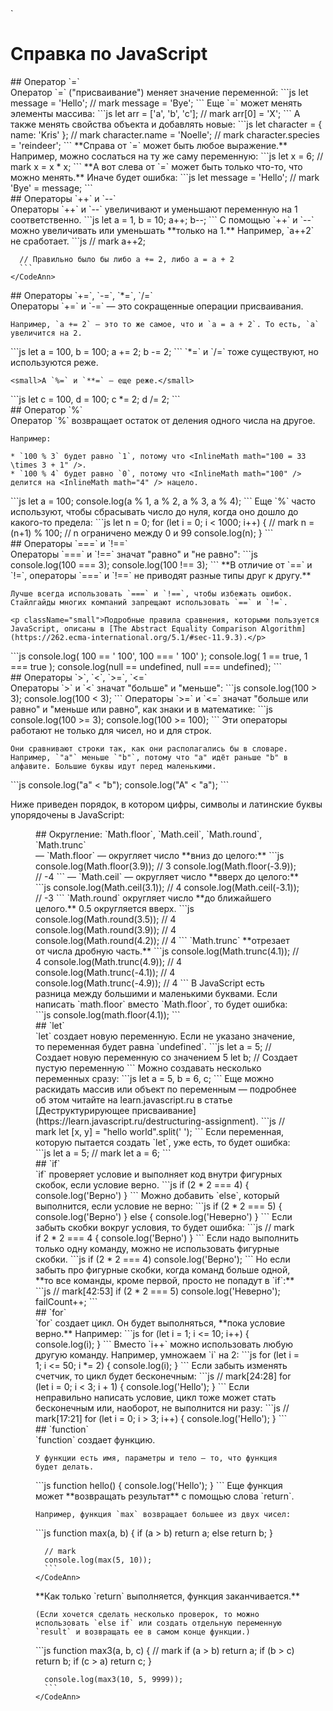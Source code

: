 
<style jsx>{`
  h2 {
    padding-bottom: 0.5rem;
    border-bottom: 2px solid #bbb;
  }
`}</style>`

# Справка по JavaScript

<div id="assign">
## Оператор `=`
</div>

<Boxes>
  <Box>
    Оператор `=` ("присваивание") меняет значение переменной:
  </Box>
  <Box>
    <CodeAnn ok="Теперь в message будет 'Bye'">
      ```js
      let message = 'Hello';
      // mark
      message = 'Bye';
      ```
    </CodeAnn>
  </Box>
</Boxes>

<Boxes>
  <Box>
    Еще `=` может менять элементы массива:
  </Box>
  <Box>
    <CodeAnn ok="arr = ['X', 'b', 'c']">
      ```js
      let arr = ['a', 'b', 'c'];
      // mark
      arr[0] = 'X';
      ```
    </CodeAnn>
  </Box>
</Boxes>

<Boxes>
  <Box>
    А также менять свойства объекта и добавлять новые:
  </Box>
  <Box>
    <CodeAnn ok="character = { name: 'Noelle', species: 'reindeer' }">
      ```js
      let character = { name: 'Kris' };
      // mark
      character.name = 'Noelle';
      // mark
      character.species = 'reindeer';
      ```
    </CodeAnn>
  </Box>
</Boxes>

<Boxes>
  <Box>
    **Справа от `=` может быть любое выражение.** Например, можно сослаться на ту же саму переменную:
  </Box>
  <Box>
    <CodeAnn ok="x = 36">
      ```js
      let x = 6;
      // mark
      x = x * x;
      ```
    </CodeAnn>
  </Box>
</Boxes>

<Boxes id="invalid-left-hand-side-in-assignment">
  <Box>
    **А вот слева от `=` может быть только что-то, что можно менять.** Иначе будет ошибка:
  </Box>
  <Box>
    <CodeAnn error="SyntaxError: Invalid left-hand side in assignment">
      ```js
      let message = 'Hello';
      // mark
      'Bye' = message;
      ```
    </CodeAnn>
  </Box>
</Boxes>

<div id="inc-dec">
## Операторы `++` и `--`
</div>

<Boxes>
  <Box>
    Операторы `++` и `--` увеличивают и уменьшают переменную на 1 соответственно.
  </Box>
  <Box>
    <CodeAnn ok="Теперь a = 2, b = 9">
      ```js
      let a = 1, b = 10;
      a++;
      b--;
      ```
    </CodeAnn>
  </Box>
</Boxes>

<Boxes>
  <Box>
    С помощью `++` и `--` можно увеличивать или уменьшать **только на 1.** Например, `a++2` не сработает.
  </Box>
  <Box>
    <CodeAnn error="SyntaxError: Unexpected number">
      ```js
      // mark
      a++2;
      
      // Правильно было бы либо a += 2, либо a = a + 2
      ```
    </CodeAnn>
  </Box>
</Boxes>

<div id="autoassign">
## Операторы `+=`, `-=`, `*=`, `/=`
</div>

<Boxes>
  <Box>
    Операторы `+=` и `-=` — это сокращенные операции присваивания.
    
    Например, `a += 2` — это то же самое, что и `a = a + 2`. То есть, `a` увеличится на 2.
  </Box>
  <Box>
    <CodeAnn ok="Теперь a = 102, b = 98">
      ```js
      let a = 100, b = 100;
      a += 2;
      b -= 2;
      ```
    </CodeAnn>
  </Box>
</Boxes>

<Boxes>
  <Box>
    `*=` и `/=` тоже существуют, но используются реже.

    <small>А `%=` и `**=` — еще реже.</small>
  </Box>
  <Box>
    <CodeAnn ok="Теперь c = 200, d = 50">
      ```js
      let c = 100, d = 100;
      c *= 2;
      d /= 2;
      ```
    </CodeAnn>
  </Box>
</Boxes>

<div id="modulo">
## Оператор `%`
</div>

<Boxes>
  <Box>
    Оператор `%` возвращает остаток от деления одного числа на другое.

    Например:
    
    * `100 % 3` будет равно `1`, потому что <InlineMath math="100 = 33 \times 3 + 1" />.
    * `100 % 4` будет равно `0`, потому что <InlineMath math="100" /> делится на <InlineMath math="4" /> нацело.
  </Box>
  <Box>
    <CodeAnn ok="Напечатает 0, 0, 1, 0">
      ```js
      let a = 100;
      console.log(a % 1, a % 2, a % 3, a % 4);
      ```
    </CodeAnn>
  </Box>
</Boxes>

<Boxes>
  <Box>
    Еще `%` часто используют, чтобы сбрасывать чиcло до нуля, когда оно дошло до какого-то предела:
  </Box>
  <Box>
    <CodeAnn ok="Напечатает 0, 1 .. 99 и так десять раз">
      ```js
      let n = 0;
      for (let i = 0; i < 1000; i++) {
        // mark
        n = (n+1) % 100;  // n ограничено между 0 и 99
        console.log(n);
      }
      ```
    </CodeAnn>
  </Box>
</Boxes>

<div id="eq-neq">
## Операторы `===` и `!==`
</div>

<Boxes>
  <Box>
    Операторы `===` и `!==` значат "равно" и "не равно":
  </Box>
  <Box>
    <CodeAnn ok="Выводит false и true">
      ```js
      console.log(100 === 3);
      console.log(100 !== 3);
      ```
    </CodeAnn>
  </Box>
</Boxes>

<Boxes id="eqeqeq">
  <Box>
    **В отличие от `==` и `!=`, операторы `===` и `!==` не приводят разные типы друг к другу.**

    Лучше всегда использовать `===` и `!==`, чтобы избежать ошибок. Стайлгайды многих компаний запрещают использовать `==` и `!=`.

    <p className="small">Подробные правила сравнения, которыми пользуется JavaScript, описаны в [The Abstract Equality Comparison Algorithm](https://262.ecma-international.org/5.1/#sec-11.9.3).</p>
  </Box>
  <Box>
    <CodeAnn warn="Во всех этих случаях == дает true, а === дает false">
      ```js
      console.log( 100 == ' 100',     100 === ' 100'   );
      console.log(   1 == true,         1 === true     );
      console.log(null == undefined, null === undefined);
      ```
    </CodeAnn>
  </Box>
</Boxes>

<div id="less-more">
## Операторы `>`, `<`, `>=`, `<=`
</div>

<Boxes>
  <Box>
    Операторы `>` и `<` значат "больше" и "меньше":
  </Box>
  <Box>
    <CodeAnn ok="Выводит true и false">
      ```js
      console.log(100 > 3);
      console.log(100 < 3);
      ```
    </CodeAnn>
  </Box>
</Boxes>

<Boxes>
  <Box>
    Операторы `>=` и `<=` значат "больше или равно" и "меньше или равно", как знаки <InlineMath math="\geq"/> и <InlineMath math="\leq"/> в математике:
  </Box>
  <Box>
    <CodeAnn ok="Оба выводят true">
      ```js
      console.log(100 >= 3);
      console.log(100 >= 100);
      ```
    </CodeAnn>
  </Box>
</Boxes>

<Boxes>
  <Box>
    Эти операторы работают не только для чисел, но и для строк.

    Они сравнивают строки так, как они располагались бы в словаре. Например, `"a"` меньше `"b"`, потому что "a" идёт раньше "b" в алфавите. Большие буквы идут перед маленькими.
  </Box>
  <Box>
    <CodeAnn ok="Оба выводят true">
      ```js
      console.log("a" < "b");
      console.log("A" < "a");
      ```
    </CodeAnn>
  </Box>
</Boxes>

Ниже приведен порядок, в котором цифры, символы и латинские буквы упорядочены в JavaScript:

<Figure image="/ascii.png" />

<div id="rounding">
## Округление: `Math.floor`, `Math.ceil`, `Math.round`, `Math.trunc`
</div>

<Boxes id="floor">
  <Box>
    <InlineMath math="\lfloor x \rfloor"/> — `Math.floor` — округляет число **вниз до целого:**
  </Box>
  <Box>
    <CodeAnn ok="Выводит 3 и -4">
      ```js
      console.log(Math.floor(3.9));   // 3
      console.log(Math.floor(-3.9));  // -4
      ```
    </CodeAnn>
  </Box>
</Boxes>

<Boxes id="ceil">
  <Box>
    <InlineMath math="\lceil x \rceil"/> — `Math.ceil` — округляет число **вверх до целого:**
  </Box>
  <Box>
    <CodeAnn ok="Выводит 4 и -3">
      ```js
      console.log(Math.ceil(3.1));   // 4
      console.log(Math.ceil(-3.1));  // -3
      ```
    </CodeAnn>
  </Box>
</Boxes>

<Boxes id="round">
  <Box>
    `Math.round` округляет число **до ближайшего целого.** 0.5 округляется вверх.
  </Box>
  <Box>
    <CodeAnn ok="Все строчки выводят 4">
      ```js
      console.log(Math.round(3.5));  // 4
      console.log(Math.round(3.9));  // 4
      console.log(Math.round(4.2));  // 4
      ```
    </CodeAnn>
  </Box>
</Boxes>

<Boxes id="trunc">
  <Box>
    `Math.trunc` **отрезает от числа дробную часть.**
  </Box>
  <Box>
    <CodeAnn ok="Все строчки выводят 4">
      ```js
      console.log(Math.trunc(4.1));   // 4
      console.log(Math.trunc(4.9));   // 4
      console.log(Math.trunc(-4.1));  // 4
      console.log(Math.trunc(-4.9));  // 4
      ```
    </CodeAnn>
  </Box>
</Boxes>

<Boxes id="math-is-not-defined">
  <Box>
    В JavaScript есть разница между большими и маленькими буквами. Если написать `math.floor` вместо `Math.floor`, то будет ошибка:
  </Box>
  <Box>
    <CodeAnn error="ReferenceError: math is not defined">
      ```js
      console.log(math.floor(4.1));
      ```
    </CodeAnn>
  </Box>
</Boxes>

<div id="let">
## `let` 
</div>

<Boxes>
  <Box>
    `let` создает новую переменную. Если не указано значение, то переменная будет равна `undefined`.
  </Box>
  <Box>
    <CodeAnn ok="a = 5, b = undefined">
      ```js
      let a = 5;   // Создает новую переменную со значением 5
      let b;       // Создает пустую переменную
      ```
    </CodeAnn>
  </Box>
</Boxes>

<Boxes>
  <Box>
    Можно создавать несколько переменных сразу:
  </Box>
  <Box>
    <CodeAnn ok="a = 5, b = 6, c = undefined">
      ```js
      let a = 5, b = 6, c;
      ```
    </CodeAnn>
  </Box>
</Boxes>

<Boxes>
  <Box>
    Еще можно раскидать массив или объект по переменным — подробнее об этом читайте на learn.javascript.ru в статье [Деструктурирующее присваивание](https://learn.javascript.ru/destructuring-assignment).
  </Box>
  <Box>
    <CodeAnn ok="x = 'hello', y = 'world'">
      ```js
      // mark
      let [x, y] = "hello world".split(' ');
      ```
    </CodeAnn>
  </Box>
</Boxes>

<Boxes id="identifier-has-already-been-declared">
  <Box>
    Если переменная, которую пытается создать `let`, уже есть, то будет ошибка:
  </Box>
  <Box>
    <CodeAnn error="SyntaxError: Identifier 'a' has already been declared">
      ```js
      let a = 5;
      // mark
      let a = 6;
      ```
    </CodeAnn>
  </Box>
</Boxes>

<div id="if">
## `if`
</div>

<Boxes>
  <Box>
    `if` проверяет условие и выполняет код внутри фигурных скобок, если условие верно.
  </Box>
  <Box>
    <CodeAnn ok="Выводит 'Верно'">
      ```js
      if (2 * 2 === 4) {
        console.log('Верно')
      }
      ```
    </CodeAnn>
  </Box>
</Boxes>

<Boxes id="if-else">
  <Box>
    Можно добавить `else`, который выполнится, если условие не верно:
  </Box>
  <Box>
    <CodeAnn ok="Выводит 'Неверно'">
      ```js
      if (2 * 2 === 5) {
        console.log('Верно')
      } else {
        console.log('Неверно')
      }
      ```
    </CodeAnn>
  </Box>
</Boxes>

<Boxes>
  <Box>
    Если забыть скобки вокруг условия, то будет ошибка:
  </Box>
  <Box>
    <CodeAnn error="SyntaxError: Unexpected number">
      ```js
      // mark
      if 2 * 2 === 4 {
        console.log('Верно')
      }
      ```
    </CodeAnn>
  </Box>
</Boxes>

<Boxes>
  <Box>
    Если надо выполнить только одну команду, можно не использовать фигурные скобки.
  </Box>
  <Box>
    <CodeAnn ok="Выводит 'Верно'">
      ```js
      if (2 * 2 === 4) console.log('Верно');
      ```
    </CodeAnn>
  </Box>
</Boxes>
    
<Boxes>
  <Box>
    Но если забыть про фигурные скобки, когда команд больше одной, **то все команды, кроме первой, просто не попадут в `if`:**
  </Box>
  <Box>
    <CodeAnn warn="Выделенная строчка выполнится, хотя не должна">
      ```js
      // mark[42:53]
      if (2 * 2 === 5) console.log('Неверно'); failCount++;
      ```
    </CodeAnn>
  </Box>
</Boxes>

<div id="for">
## `for`
</div>

<Boxes>
  <Box>
    `for` создает цикл. Он будет выполняться, **пока условие верно.** Например:
  </Box>
  <Box>
    <CodeAnn ok="Выводит 1, 2, 3, 4, 5, 6, 7, 8, 9, 10">
      ```js
      for (let i = 1; i <= 10; i++) {
        console.log(i);
      }
      ```
    </CodeAnn>
  </Box>
</Boxes>

<Boxes>
  <Box>
    Вместо `i++` можно использовать любую другую команду. Например, умножаем `i` на 2:
  </Box>
  <Box>
    <CodeAnn ok="Выводит 1, 2, 4, 8, 16, 32">
      ```js
      for (let i = 1; i <= 50; i *= 2) {
        console.log(i);
      }
      ```
    </CodeAnn>
  </Box>
</Boxes>

<Boxes>
  <Box>
    Если забыть изменять счетчик, то цикл будет бесконечным:
  </Box>
  <Box>
    <CodeAnn warn="i + 1 не изменяет переменную, поэтому цикл зависнет">
      ```js
      // mark[24:28]
      for (let i = 0; i < 3; i + 1) {
        console.log('Hello');
      }
      ```
    </CodeAnn>
  </Box>
</Boxes>

<Boxes>
  <Box>
    Если неправильно написать условие, цикл тоже может стать бесконечным или, наоборот, не выполнится ни разу:
  </Box>
  <Box>
    <CodeAnn warn="i > 3 уже сразу не выполняется, поэтому цикл ничего не сделает">
      ```js
      // mark[17:21]
      for (let i = 0; i > 3; i++) {
        console.log('Hello');
      }
      ```
    </CodeAnn>
  </Box>
</Boxes>

<div id="function">
## `function`
</div>

<Boxes>
  <Box>
    `function` создает функцию.
    
    У функции есть имя, параметры и тело — то, что функция будет делать.
  </Box>
  <Box>
    <CodeAnn ok="Функция объявлена и ее можно использовать: hello()">
      ```js
      function hello() {
        console.log('Hello');
      }
      ```
    </CodeAnn>
  </Box>
</Boxes>

<Boxes id="return">
  <Box>
    Еще функция может **возвращать результат** с помощью слова `return`.
    
    Например, функция `max` возвращает большее из двух чисел:
  </Box>
  <Box>
    <CodeAnn ok="Выводит 10">
      ```js
      function max(a, b) {
        if (a > b) return a; else return b;
      }

      // mark
      console.log(max(5, 10));
      ```
    </CodeAnn>
  </Box>
</Boxes>

<Boxes id="return">
  <Box>
    **Как только `return` выполняется, функция заканчивается.**

    (Если хочется сделать несколько проверок, то можно использовать `else if` или создать отдельную переменную `result` и возвращать ее в самом конце функции.)
  </Box>
  <Box>
    <CodeAnn warn="Вернет 10, потому что 'return' закончил функцию">
      ```js
      function max3(a, b, c) {
        // mark
        if (a > b) return a;
        if (b > c) return b;
        if (c > a) return c;
      }

      console.log(max3(10, 5, 9999));
      ```
    </CodeAnn>
  </Box>
</Boxes>

